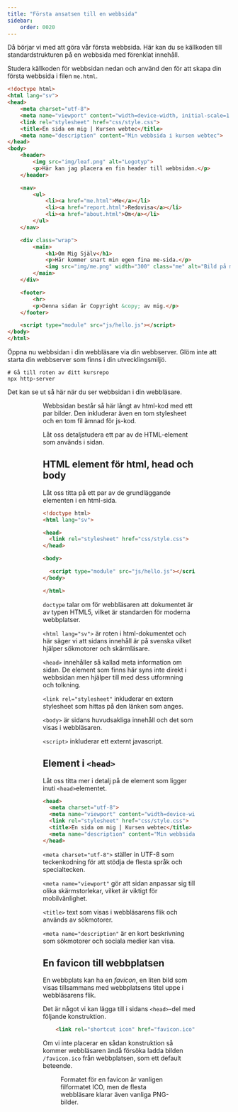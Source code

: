 ```yaml
---
title: "Första ansatsen till en webbsida" 
sidebar:
    order: 0020
---
```



Då börjar vi med att göra vår första webbsida. Här kan du se källkoden till standardstrukturen på en webbsida med förenklat innehåll.

Studera källkoden för webbsidan nedan och använd den för att skapa din första webbsida i filen `me.html`.

```html title="Struktur för en webbsida."
<!doctype html>
<html lang="sv">
<head>
    <meta charset="utf-8">
    <meta name="viewport" content="width=device-width, initial-scale=1.0">
    <link rel="stylesheet" href="css/style.css">
    <title>En sida om mig | Kursen webtec</title>
    <meta name="description" content="Min webbsida i kursen webtec">
</head>
<body>
    <header>
        <img src="img/leaf.png" alt="Logotyp">
        <p>Här kan jag placera en fin header till webbsidan.</p>
    </header>

    <nav>
        <ul>
            <li><a href="me.html">Me</a></li>
            <li><a href="report.html">Redovisa</a></li>
            <li><a href="about.html">Om</a></li>
        </ul>
    </nav>

    <div class="wrap">
        <main>
            <h1>Om Mig Själv</h1>
            <p>Här kommer snart min egen fina me-sida.</p>
            <img src="img/me.png" width="300" class="me" alt="Bild på mig">
        </main>
    </div>

    <footer>
        <hr>
        <p>Denna sidan är Copyright &copy; av mig.</p>
    </footer>

    <script type="module" src="js/hello.js"></script>
</body>
</html>
```

Öppna nu webbsidan i din webbläsare via din webbserver. Glöm inte att starta din webbserver som finns i din utvecklingsmiljö.

```console title="Starta webbserver för utveckling."
# Gå till roten av ditt kursrepo
npx http-server
```

Det kan se ut så här när du ser webbsidan i din webbläsare.


<Figure 
    src={browser}
    caption="Visa alla filer som ligger på webbplatsen."
/>


<Figure 
    src={me}
    caption="Första ansatsen till en webbsida."
/>

Webbsidan består så här långt av html-kod med ett par bilder. Den inkluderar även en tom stylesheet och en tom fil ämnad för js-kod.

Låt oss detaljstudera ett par av de HTML-element som används i sidan.



## HTML element för html, head och body

Låt oss titta på ett par av de grundläggande elementen i en html-sida.

```html title="Grundstruktur med doctype, html, head och body."
<!doctype html>
<html lang="sv">

<head>
  <link rel="stylesheet" href="css/style.css">
</head>

<body>

  <script type="module" src="js/hello.js"></script>
</body>

</html>
```

`doctype` talar om för webbläsaren att dokumentet är av typen HTML5, vilket är standarden för moderna webbplatser.

`<html lang="sv">` är roten i html-dokumentet och här säger vi att sidans innehåll är på svenska vilket hjälper sökmotorer och skärmläsare.

`<head>` innehåller så kallad meta information om sidan. De element som finns här syns inte direkt i webbsidan men hjälper till med dess utformning och tolkning.

`<link rel="stylesheet"` inkluderar en extern stylesheet som hittas på den länken som anges. 

`<body>` är sidans huvudsakliga innehåll och det som visas i webbläsaren.

`<script>` inkluderar ett externt javascript.



## Element i `<head>`

Låt oss titta mer i detalj på de element som ligger inuti `<head>`elementet.

```html title="Element inuti <head>"
<head>
  <meta charset="utf-8">
  <meta name="viewport" content="width=device-width, initial-scale=1.0">
  <link rel="stylesheet" href="css/style.css">
  <title>En sida om mig | Kursen webtec</title>
  <meta name="description" content="Min webbsida i kursen webtec">
</head>
```

`<meta charset="utf-8">` ställer in UTF-8 som teckenkodning för att stödja de flesta språk och specialtecken.

`<meta name="viewport"` gör att sidan anpassar sig till olika skärmstorlekar, vilket är viktigt för mobilvänlighet.

`<title>` text som visas i webbläsarens flik och används av sökmotorer.

`<meta name="description"` är en kort beskrivning som sökmotorer och sociala medier kan visa.



## En favicon till webbplatsen 

En webbplats kan ha en *favicon*, en liten bild som visas tillsammans med webbplatsens titel uppe i webbläsarens flik.

Det är något vi kan lägga till i sidans `<head>`-del med följande konstruktion.

```html
    <link rel="shortcut icon" href="favicon.ico"/>
```

Om vi inte placerar en sådan konstruktion så kommer webbläsaren ändå försöka ladda bilden `/favicon.ico` från webbplatsen, som ett default beteende.


<Figure 
    src={favicon}
    caption="I fliken visas sidans favicon och titel."
/>

Formatet för en favicon är vanligen filformatet ICO, men de flesta webbläsare klarar även vanliga PNG-bilder.
